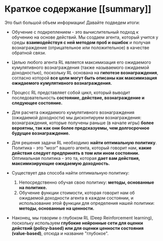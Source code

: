 # Краткое содержание [[summary]]
Это был большой объем информации! Давайте подведем итоги:

- Обучение с подкреплением - это вычислительный подход к обучению на основе действий. Мы создаем агента, который учится у среды **взаимодействуя с ней методом проб и ошибок** и получая вознаграждение (отрицательное или положительное) в качестве обратной связи.

- Целью любого агента RL является максимизация его ожидаемого кумулятивного вознаграждения (также называемого ожидаемой доходностью), поскольку RL основана на **гипотезе вознаграждения**, согласно которой **все цели могут быть описаны как максимизация ожидаемого кумулятивного вознаграждения.**

- Процесс RL представляет собой цикл, который выводит последовательность **состояние, действие, вознаграждение и следующее состояние.**

- Для расчета ожидаемого кумулятивного вознаграждения (ожидаемой доходности) мы дисконтируем вознаграждения: вознаграждения, которые получены раньше (в начале игры) **более вероятны, так как они более предсказуемы, чем долгосрочное будущее вознаграждение.**

- Для решения задачи RL необходимо **найти оптимальную политику**. Политика - это "мозг" вашего агента, который говорит нам, **какие действия следует предпринять в том или ином состоянии.** Оптимальная политика - это та, которая **дает вам действия, максимизирующие ожидаемую доходность.**

- Существует два способа найти оптимальную политику:
    1. Непосредственно обучая свою политику: **методы, основанные на политике.**
    2. Обучение функции стоимости, которая говорит нам об ожидаемой доходности агента в каждом состоянии, и использование этой функции для определения нашей политики: **методы, основанные на ценности.**

- Наконец, мы говорим о глубоком RL (Deep Reinforcement learning), поскольку используем **глубокие нейронные сети для оценки действий (policy-based) или для оценки ценности состояния (value-based)**, отсюда и название "глубокое".
